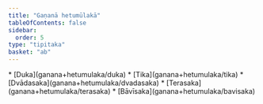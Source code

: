```yaml
---
title: "Gaṇanā hetumūlakā"
tableOfContents: false
sidebar:
  order: 5
type: "tipitaka"
basket: "ab"
---
```



<DynamicBreadcrumb />



<TableOfContents>
* [Duka](ganana+hetumulaka/duka)
* [Tika](ganana+hetumulaka/tika)
* [Dvādasaka](ganana+hetumulaka/dvadasaka)
* [Terasaka](ganana+hetumulaka/terasaka)
* [Bāvīsaka](ganana+hetumulaka/bavisaka)
</TableOfContents>